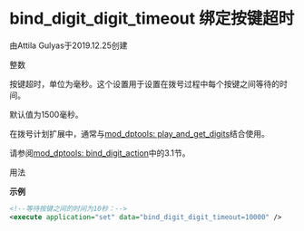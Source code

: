 # bind_digit_digit_timeout 绑定按键超时

由Attila Gulyas于2019.12.25创建

整数

按键超时，单位为毫秒。这个设置用于设置在拨号过程中每个按键之间等待的时间。

默认值为1500毫秒。

在拨号计划扩展中，通常与[mod_dptools: play_and_get_digits](../FreeSWITCH-Explained/Modules/mod-dptools/6586933.mdx#about)结合使用。

请参阅[mod_dptools: bind_digit_action](../FreeSWITCH-Explained/Modules/mod-dptools/6586414.mdx#0-about)中的3.1节。

用法

**示例**

```xml
<!--等待按键之间的时间为10秒：-->
<execute application="set" data="bind_digit_digit_timeout=10000" />
```